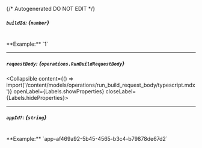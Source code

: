 {/* Autogenerated DO NOT EDIT  */}

##### `buildId`: *{`number`}*
<br/>
**Example:** `1`

---
##### `requestBody`: *{`operations.RunBuildRequestBody`}*
<Collapsible content={() => import('/content/models/operations/run_build_request_body/typescript.mdx')} openLabel={Labels.showProperties} closeLabel={Labels.hideProperties}>
</Collapsible>

---
##### `appId?`: *{`string`}*
<br/>
**Example:** `app-af469a92-5b45-4565-b3c4-b79878de67d2`


